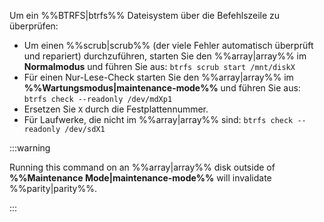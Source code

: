 Um ein %%BTRFS|btrfs%% Dateisystem über die Befehlszeile zu überprüfen:

- Um einen %%scrub|scrub%% (der viele Fehler automatisch überprüft und repariert) durchzuführen, starten Sie den %%array|array%% im **Normalmodus** und führen Sie aus: `btrfs scrub start /mnt/diskX`
- Für einen Nur-Lese-Check starten Sie den %%array|array%% im **%%Wartungsmodus|maintenance-mode%%** und führen Sie aus: `btrfs check --readonly /dev/mdXp1`
- Ersetzen Sie `X` durch die Festplattennummer.
- Für Laufwerke, die nicht im %%array|array%% sind: `btrfs check --readonly /dev/sdX1`

:::warning

Running this command on an %%array|array%% disk outside of **%%Maintenance Mode|maintenance-mode%%** will invalidate %%parity|parity%%.

:::
